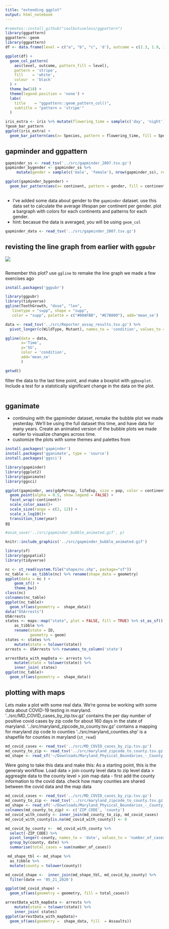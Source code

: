 ```yaml
---
title: "extending ggplot"
output: html_notebook
---
```



```r
#remotes::install_github("coolbutuseless/ggpattern")
library(ggpattern)
ggpattern::geom
library(ggpattern)
df <- data.frame(level = c("a", "b", "c", 'd'), outcome = c(2.3, 1.9, 3.2, 1))

ggplot(df) +
  geom_col_pattern(
    aes(level, outcome, pattern_fill = level), 
    pattern = 'stripe',
    fill    = 'white',
    colour  = 'black'
  ) +
  theme_bw(18) +
  theme(legend.position = 'none') + 
  labs(
    title    = "ggpattern::geom_pattern_col()",
    subtitle = "pattern = 'stripe'"
  )
```

```r
iris_extra <- iris %>% mutate(flowering_time = sample(c('day', 'night'),size = nrow(iris), replace = T) )
?geom_bar_pattern
ggplot(iris_extra) + 
  geom_bar_pattern(aes(x= Species, pattern = flowering_time, fill = Species), position = 'dodge')
```


## gapminder and ggpattern

```r
gapminder_ss <- read_tsv('../src/gapminder_2007.tsv.gz')
gapminder_bygender <- gapminder_ss %>% 
     mutate(gender = sample(c('male', 'female'), nrow(gapminder_ss), replace = T))

ggplot(gapminder_bygender) + 
  geom_bar_pattern(aes(x= continent, pattern = gender, fill = continent), position = 'dodge')
 
```

- I've added some data about gender to the `gapminder` dataset. use this data set to calculate the average lifespan per continent per gender. plot a bargraph with colors for each continents and patterns for each gender. 
- hint: becasue the data is averaged, you will be using `geom_col`



```r
gapminder_data <- read_tsv('../src/gapminder_2007.tsv.gz')
```




## revisting the line graph from earlier with `ggpubr`

![](../src/reporter_assay_plot.png)

```r

```



Remember this plot?
use `ggline` to remake the line graph we made a few exercises ago

```r
install.packages('ggpubr')
```

```r
library(ggpubr)
library(tidyverse)
ggline(ToothGrowth, "dose", "len",
   linetype = "supp", shape = "supp",
   color = "supp", palette = c("#00AFBB", "#E7B800"), add='mean_se')

```



```r

data <- read_tsv('../src/Reporter_assay_results.tsv.gz') %>% 
  pivot_longer(c(WildType, Mutant), names_to = 'condition', values_to = 'SU')

ggline(data = data, 
       x='Time',
       y='SU',
       color = 'condition',
       add='mean_se'
       )

getwd()

```

filter the data to the last time point, and make a boxplot with `ggboxplot`. Include a test for a statstically significant change in the data on the plot. 
```r

```


## gganimate
- continuing with the gapminder dataset, remake the bubble plot we made yesterday. We'll be using the full dataset this time, and have data for many years. Create an animated version of the bubble plots we made earlier to visualize changes across time. 
- customize the plots with some themes and palettes from 

```r
install.packages('gapminder')
install.packages('gganimate', type = 'source')
install.packages('ggsci')
```


```r
library(gapminder)
library(ggplot2)
library(gganimate)
library(ggsci)

ggplot(gapminder, aes(gdpPercap, lifeExp, size = pop, color = continent)) +
  geom_point(alpha = 0.5, show.legend = FALSE) +
  facet_wrap(~continent)+
  scale_color_aaas()+
  scale_size(range = c(2, 12)) +
  scale_x_log10()+
  transition_time(year)
gg
 
#anim_save('../src/gapminder_bubble_animated.gif', p)
```

```r
knitr::include_graphics('../src/gapminder_bubble_animated.gif')

```


```r

library(sf)
library(ggspatial)
library(tidyverse)

nc <- st_read(system.file("shape/nc.shp", package="sf"))
nc_table <- as_tibble(nc) %>% rename(shape_data = geometry)
ggplot(data = nc ) +
    geom_sf() + 
    theme_bw()
class(nc)
colnames(nc_table)
ggplot(nc_table)+
  geom_sf(aes(geometry =  shape_data))
data("USArrests")
USArrests
states <- maps::map("state", plot = FALSE, fill = TRUE) %>% st_as_sf() %>% 
    as_tibble %>% 
    rename(state = ID, 
           geometry = geom)
states <- states %>% 
    mutate(state = tolower(state))
arrests <- USArrests %>% rownames_to_column('state')

arrestData_with_mapData <- arrests %>%
    mutate(state = tolower(state)) %>% 
    inner_join( states)
ggplot(nc_table)+
  geom_sf(aes(geometry =  shape_data))
```

## plotting with maps 

Lets make a plot with some real data. We're gonna be working with some data about COVID-19 testing in maryland. 
'../src/MD_COVID_cases_by_zip.tsv.gz' contains the per day number of positive covid cases by zip code for about 160 days in the state of maryland. 
'../src/maryland_zipcode_to_county.tsv.gz' contains a mapping for maryland zip code to counties
'../src/maryland_counties.shp' is a shapefile for counties in maryland (`st_read`)

```r
md_covid_cases <- read_tsv('../src/MD_COVID_cases_by_zip.tsv.gz')
md_county_to_zip <- read_tsv('../src/maryland_zipcode_to_county.tsv.gz')
md_shape <- read_sf('~/Downloads/Maryland_Physical_Boundaries_-_County_Boundaries__Generalized_-shp 2/Maryland_Physical_Boundaries_-_County_Boundaries__Generalized_.shp')

```

Were going to take this data and make this:
As a starting point, this is the generaly workflow. Load data > join county level data to zip level data > aggreagte data to the county level  >  join map data
- first add the county information to the covid data. check how many counties are shared between the covid data and the map data 

```r
md_covid_cases <- read_tsv('../src/MD_COVID_cases_by_zip.tsv.gz')
md_county_to_zip <- read_tsv('../src/maryland_zipcode_to_county.tsv.gz')
md_shape <- read_sf('~/Downloads/Maryland_Physical_Boundaries_-_County_Boundaries__Generalized_-shp/Maryland_Physical_Boundaries_-_County_Boundaries__Generalized_.shp')
colnames(md_county_to_zip) <- c('ZIP_CODE', 'county')
md_covid_with_county <- inner_join(md_county_to_zip, md_covid_cases)
md_covid_with_county[is.na(md_covid_with_county)] <- 0
```
```r
md_covid_by_county <-  md_covid_with_county %>% 
  select(-ZIP_CODE) %>% 
  pivot_longer(-county, names_to = 'date', values_to = 'number_of_cases') %>% 
  group_by(county, date) %>% 
  summarise(total_cases = sum(number_of_cases)) 
```
```r
 md_shape_tbl <- md_shape %>% 
  as_tibble %>% 
  mutate(county = tolower(county))

md_covid_shape <-  inner_join(md_shape_tbl, md_covid_by_county) %>% 
  filter(date == '05_21_2020')
```
```r
ggplot(md_covid_shape) + 
  geom_sf(aes(geometry = geometry, fill = total_cases))
```



```r
arrestData_with_mapData <- arrests %>%
    mutate(state = tolower(state)) %>% 
    inner_join( states)
ggplot(arrestData_with_mapData)+
  geom_sf(aes(geometry =  shape_data, fill  = Assaults))
```










